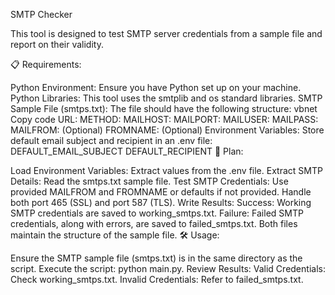 SMTP Checker

This tool is designed to test SMTP server credentials from a sample file and report on their validity.

📋 Requirements:

Python Environment: Ensure you have Python set up on your machine.
Python Libraries: This tool uses the smtplib and os standard libraries.
SMTP Sample File (smtps.txt): The file should have the following structure:
vbnet
Copy code
URL: <URL>
METHOD: <METHOD>
MAILHOST: <SMTP_HOST>
MAILPORT: <SMTP_PORT>
MAILUSER: <SMTP_USER>
MAILPASS: <SMTP_PASS>
MAILFROM: <MAIL_FROM> (Optional)
FROMNAME: <FROM_NAME> (Optional)
Environment Variables: Store default email subject and recipient in an .env file:
DEFAULT_EMAIL_SUBJECT
DEFAULT_RECIPIENT
🚀 Plan:

Load Environment Variables: Extract values from the .env file.
Extract SMTP Details: Read the smtps.txt sample file.
Test SMTP Credentials:
Use provided MAILFROM and FROMNAME or defaults if not provided.
Handle both port 465 (SSL) and port 587 (TLS).
Write Results:
Success: Working SMTP credentials are saved to working_smtps.txt.
Failure: Failed SMTP credentials, along with errors, are saved to failed_smtps.txt. Both files maintain the structure of the sample file.
🛠 Usage:

Ensure the SMTP sample file (smtps.txt) is in the same directory as the script.
Execute the script: python main.py.
Review Results:
Valid Credentials: Check working_smtps.txt.
Invalid Credentials: Refer to failed_smtps.txt.
